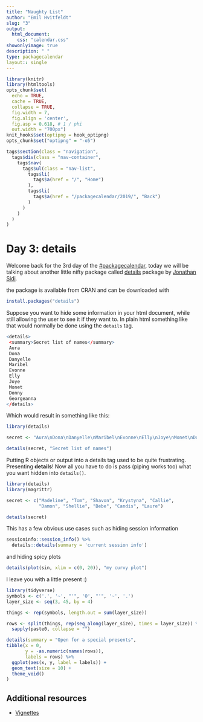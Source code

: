 ```yaml
---
title: "Naughty List"
author: "Emil Hvitfeldt"
slug: "3"
output: 
  html_document:
    css: "calendar.css"
showonlyimage: true
description: " "
type: packagecalendar
layout:: single
---
```


<html>
    <link rel="stylesheet" href="/css/calendar-post.css"/>
</html>

```r
library(knitr)
library(htmltools)
opts_chunk$set(
  echo = TRUE, 
  cache = TRUE,
  collapse = TRUE,
  fig.width = 7, 
  fig.align = 'center',
  fig.asp = 0.618, # 1 / phi
  out.width = "700px")
knit_hooks$set(optipng = hook_optipng)
opts_chunk$set("optipng" = "-o5")
```

```r
tags$section(class = "navigation",
  tags$div(class = "nav-container",
    tags$nav(
      tags$ul(class = "nav-list",
        tags$li(
          tags$a(href = "/", "Home")
        ),
        tags$li(
          tags$a(href = "/packagecalendar/2019/", "Back")
        )
      )
    )
  )
)
```

# Day 3: details

Welcome back for the 3rd day of the [#packagecalendar](https://twitter.com/hashtag/packagecalendar),
today we will be talking about another little nifty package called [details](https://github.com/yonicd/details) package by [Jonathan Sidi](https://twitter.com/yoniceedee).

the package is available from CRAN and can be downloaded with

```r
install.packages("details")
```

Suppose you want to hide some information in your html document,
while still allowing the user to see it if they want to. 
In plain html something like that would normally be done using the `details` tag.

```r
<details>
 <summary>Secret list of names</summary>
 Aura
 Dona
 Danyelle
 Maribel
 Evonne
 Elly
 Joye
 Monet
 Donny
 Georgeanna
</details>
```

Which would result in something like this:

```r
library(details)

secret <- "Aura\nDona\nDanyelle\nMaribel\nEvonne\nElly\nJoye\nMonet\nDonny\nGeorgeanna"

details(secret, "Secret list of names")
```

Putting R objects or output into a details tag used to be quite frustrating. 
Presenting **details**! 
Now all you have to do is pass (piping works too) what you want hidden into `details()`.

```r
library(details)
library(magrittr)

secret <- c("Madeline", "Tom", "Shavon", "Krystyna", "Callie",
            "Damon", "Shellie", "Bebe", "Candis", "Laure")

details(secret)
```

This has a few obvious use cases such as hiding session information

```r
sessioninfo::session_info() %>%
  details::details(summary = 'current session info')
```

and hiding spicy plots

```r
details(plot(sin, xlim = c(0, 20)), "my curvy plot")
```

I leave you with a little present :)

```r
library(tidyverse)
symbols <- c('.', '~', "'", 'O', "'", '~', '.')
layer_size <- seq(3, 45, by = 4)

things <- rep(symbols, length.out = sum(layer_size))

rows <- split(things, rep(seq_along(layer_size), times = layer_size)) %>%
  sapply(paste0, collapse = "")

details(summary = "Open for a special presents",
tibble(x = 0, 
       y = -as.numeric(names(rows)),
       labels = rows) %>%
  ggplot(aes(x, y, label = labels)) +
  geom_text(size = 10) +
  theme_void()
)
```

## Additional resources

- [Vignettes](https://yonicd.github.io/details/articles/index.html)

